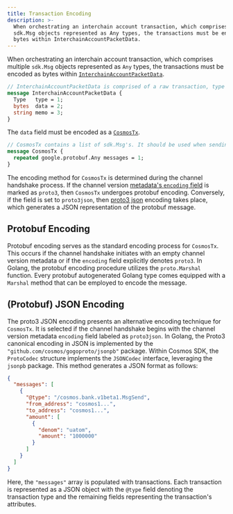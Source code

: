 ```yaml
---
title: Transaction Encoding
description: >-
  When orchestrating an interchain account transaction, which comprises multiple
  sdk.Msg objects represented as Any types, the transactions must be encoded as
  bytes within InterchainAccountPacketData.
---
```

When orchestrating an interchain account transaction, which comprises multiple `sdk.Msg` objects represented as `Any` types, the transactions must be encoded as bytes within [`InterchainAccountPacketData`](https://github.com/cosmos/ibc-go/blob/v7.2.0/proto/ibc/applications/interchain_accounts/v1/packet.proto#L21-L26).

```protobuf
// InterchainAccountPacketData is comprised of a raw transaction, type of transaction and optional memo field.
message InterchainAccountPacketData {
  Type   type = 1;
  bytes  data = 2;
  string memo = 3;
}
```

The `data` field must be encoded as a [`CosmosTx`](https://github.com/cosmos/ibc-go/blob/v7.2.0/proto/ibc/applications/interchain_accounts/v1/packet.proto#L28-L31).

```protobuf
// CosmosTx contains a list of sdk.Msg's. It should be used when sending transactions to an SDK host chain.
message CosmosTx {
  repeated google.protobuf.Any messages = 1;
}
```

The encoding method for `CosmosTx` is determined during the channel handshake process. If the channel version [metadata's `encoding` field](https://github.com/cosmos/ibc-go/blob/v7.2.0/proto/ibc/applications/interchain_accounts/v1/metadata.proto#L22) is marked as `proto3`, then `CosmosTx` undergoes protobuf encoding. Conversely, if the field is set to `proto3json`, then [proto3 json](https://protobuf.dev/programming-guides/proto3/#json) encoding takes place, which generates a JSON representation of the protobuf message.

## Protobuf Encoding

Protobuf encoding serves as the standard encoding process for `CosmosTx`. This occurs if the channel handshake initiates with an empty channel version metadata or if the `encoding` field explicitly denotes `proto3`. In Golang, the protobuf encoding procedure utilizes the `proto.Marshal` function. Every protobuf autogenerated Golang type comes equipped with a `Marshal` method that can be employed to encode the message.

## (Protobuf) JSON Encoding

The proto3 JSON encoding presents an alternative encoding technique for `CosmosTx`. It is selected if the channel handshake begins with the channel version metadata `encoding` field labeled as `proto3json`. In Golang, the Proto3 canonical encoding in JSON is implemented by the `"github.com/cosmos/gogoproto/jsonpb"` package. Within Cosmos SDK, the `ProtoCodec` structure implements the `JSONCodec` interface, leveraging the `jsonpb` package. This method generates a JSON format as follows:

```json expandable
{
  "messages": [
    {
      "@type": "/cosmos.bank.v1beta1.MsgSend",
      "from_address": "cosmos1...",
      "to_address": "cosmos1...",
      "amount": [
        {
          "denom": "uatom",
          "amount": "1000000"
        }
      ]
    }
  ]
}
```

Here, the `"messages"` array is populated with transactions. Each transaction is represented as a JSON object with the `@type` field denoting the transaction type and the remaining fields representing the transaction's attributes.
